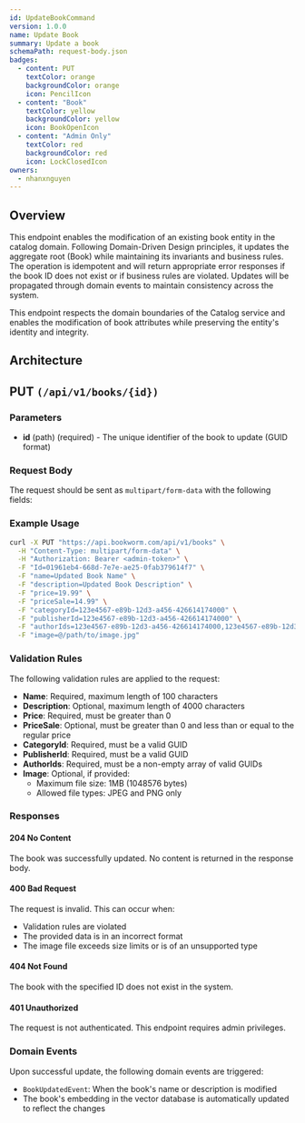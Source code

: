 ```yaml
---
id: UpdateBookCommand
version: 1.0.0
name: Update Book
summary: Update a book
schemaPath: request-body.json
badges:
  - content: PUT
    textColor: orange
    backgroundColor: orange
    icon: PencilIcon
  - content: "Book"
    textColor: yellow
    backgroundColor: yellow
    icon: BookOpenIcon
  - content: "Admin Only"
    textColor: red
    backgroundColor: red
    icon: LockClosedIcon
owners:
  - nhanxnguyen
---
```


## Overview

This endpoint enables the modification of an existing book entity in the catalog domain. Following Domain-Driven Design principles, it updates the aggregate root (Book) while maintaining its invariants and business rules. The operation is idempotent and will return appropriate error responses if the book ID does not exist or if business rules are violated. Updates will be propagated through domain events to maintain consistency across the system.

This endpoint respects the domain boundaries of the Catalog service and enables the modification of book attributes while preserving the entity's identity and integrity.

## Architecture

<NodeGraph />

## PUT `(/api/v1/books/{id})`

### Parameters

- **id** (path) (required) - The unique identifier of the book to update (GUID format)

### Request Body

The request should be sent as `multipart/form-data` with the following fields:

<SchemaViewer file="request-body.json" maxHeight="500" id="request-body" />

### Example Usage

```bash
curl -X PUT "https://api.bookworm.com/api/v1/books" \
  -H "Content-Type: multipart/form-data" \
  -H "Authorization: Bearer <admin-token>" \
  -F "Id=01961eb4-668d-7e7e-ae25-0fab379614f7" \
  -F "name=Updated Book Name" \
  -F "description=Updated Book Description" \
  -F "price=19.99" \
  -F "priceSale=14.99" \
  -F "categoryId=123e4567-e89b-12d3-a456-426614174000" \
  -F "publisherId=123e4567-e89b-12d3-a456-426614174000" \
  -F "authorIds=123e4567-e89b-12d3-a456-426614174000,123e4567-e89b-12d3-a456-426614174001" \
  -F "image=@/path/to/image.jpg"
```

### Validation Rules

The following validation rules are applied to the request:

- **Name**: Required, maximum length of 100 characters
- **Description**: Optional, maximum length of 4000 characters
- **Price**: Required, must be greater than 0
- **PriceSale**: Optional, must be greater than 0 and less than or equal to the regular price
- **CategoryId**: Required, must be a valid GUID
- **PublisherId**: Required, must be a valid GUID
- **AuthorIds**: Required, must be a non-empty array of valid GUIDs
- **Image**: Optional, if provided:
  - Maximum file size: 1MB (1048576 bytes)
  - Allowed file types: JPEG and PNG only

### Responses

#### <span className="text-green-500">204 No Content</span>

The book was successfully updated. No content is returned in the response body.

#### <span className="text-orange-500">400 Bad Request</span>

The request is invalid. This can occur when:

- Validation rules are violated
- The provided data is in an incorrect format
- The image file exceeds size limits or is of an unsupported type

<SchemaViewer file="response-400.json" maxHeight="500" id="response-400" />

#### <span className="text-red-500">404 Not Found</span>

The book with the specified ID does not exist in the system.

#### <span className="text-red-500">401 Unauthorized</span>

The request is not authenticated. This endpoint requires admin privileges.

### Domain Events

Upon successful update, the following domain events are triggered:

- `BookUpdatedEvent`: When the book's name or description is modified
- The book's embedding in the vector database is automatically updated to reflect the changes
